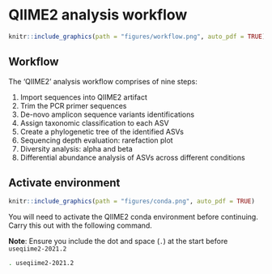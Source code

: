 # QIIME2 analysis workflow {#q2workflow}
```r
knitr::include_graphics(path = "figures/workflow.png", auto_pdf = TRUE)
``` 

## Workflow

The 'QIIME2' analysis workflow comprises of nine steps:

1. Import sequences into QIIME2 artifact
2. Trim the PCR primer sequences
3. De-novo amplicon sequence variants identifications
4. Assign taxonomic classification to each ASV
5. Create a phylogenetic tree of the identified ASVs
6. Sequencing depth evaluation: rarefaction plot
7. Diversity analysis: alpha and beta
8. Differential abundance analysis of ASVs across different conditions

## Activate environment
```r
knitr::include_graphics(path = "figures/conda.png", auto_pdf = TRUE)
``` 
You will need to activate the QIIME2 conda environment before continuing. Carry this out with the following command.

__Note__: Ensure you include the dot and space (`. `) at the start before `useqiime2-2021.2`

```bash
. useqiime2-2021.2
```